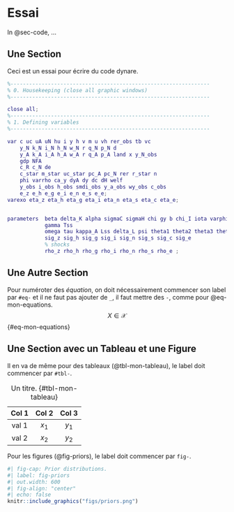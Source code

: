 # Essai {#sec-essai}

In @sec-code, ...

## Une Section {#sec-code}

Ceci est un essai pour écrire du code dynare.

```matlab
%----------------------------------------------------------------
% 0. Housekeeping (close all graphic windows)
%----------------------------------------------------------------

close all;
%----------------------------------------------------------------
% 1. Defining variables
%----------------------------------------------------------------

var c uc uA uN hu i y h v m u vh rer_obs tb vc
	y_N k_N i_N h_N w_N r q_N p_N d
	y_A k_A i_A h_A w_A r q_A p_A land x y_N_obs
	gdp NFA 
	c_R c_N de
	c_star m_star uc_star pc_A pc_N rer r_star n
	phi varrho ca_y dyA dy dc dH welf
	y_obs i_obs h_obs smdi_obs y_a_obs wy_obs c_obs
	e_z e_h e_g e_i e_n e_s e_e;
varexo eta_z eta_h eta_g eta_i eta_n eta_s eta_c eta_e;


parameters	beta delta_K alpha sigmaC sigmaH chi gy b chi_I iota varphi mu 
			gamma Tss
			omega tau kappa_A Lss delta_L psi theta1 theta2 theta3 theta4 alpha_N mu_N alpha_A mu_A chi_b rho_c sigmaC_star b_star
			sig_z sig_h sig_g sig_i sig_n sig_s sig_c sig_e
			% shocks
			rho_z rho_h rho_g rho_i rho_n rho_s rho_e ;
```

## Une Autre Section

Pour numéroter des _équation_, on doit nécessairement commencer son label par `#eq-` et il ne faut pas ajouter de `_`, il faut mettre des `-`, comme pour @eq-mon-equations.
$$
X \in \mathcal{X}
$${#eq-mon-equations}

## Une Section avec un Tableau et une Figure

Il en va de même pour des tableaux (@tbl-mon-tableau), le label doit commencer par `#tbl-`.

| Col 1 | Col 2 | Col 3 |
| :---: | :---: | :---: |
| val 1 | $x_1$ | $y_1$ |
| val 2 | $x_2$ | $y_2$ |

Table: Un titre. {#tbl-mon-tableau}


Pour les figures (@fig-priors), le label doit commencer par `fig-`.

```r
#| fig-cap: Prior distributions.
#| label: fig-priors
#| out.width: 600
#| fig-align: "center"
#| echo: false
knitr::include_graphics("figs/priors.png")
```


